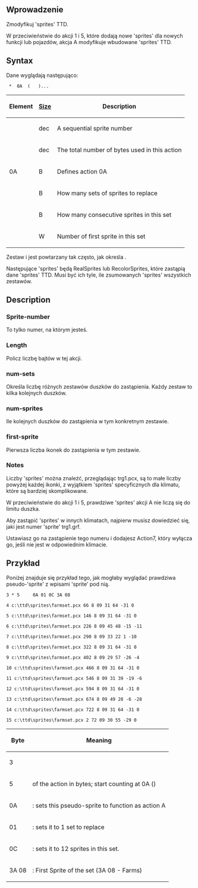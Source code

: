 {{pl/Development/NewGRF/inne strony|en=newgrf-specs.tt-wiki.net/wiki/ActionA|pl=pl/Development/NewGRF/NFO Specs/ActionA}}
<!--[[Category:Artykuły w języku polskim/Pl]]-->
<!--{{-}}<br>{{ambox | text = w trakcie edycji.}}-->

== Wprowadzenie ==


Zmodyfikuj 'sprites' TTD.


W przeciwieństwie do akcji 1 i 5, które dodają nowe 'sprites' dla nowych funkcji lub pojazdów, akcja A modyfikuje wbudowane 'sprites' TTD.

== Syntax ==

Dane wyglądają następująco:

 <Sprite-number> * <Length> 0A <num-sets> ( <num-sprites> <first-sprite> )...

{|
!Element!![[en/GRFActionsDetailed|Size]]!!Description

|-
|<Sprite-number>||dec||A sequential sprite number

|-
|<length>||dec||The total number of bytes used in this action

|-
|0A||B||Defines action 0A

|-
|<num-sets>||B||How many sets of sprites to replace

|-
|<num-sprites>||B||How many consecutive sprites in this set

|-
|<first-sprite>||W||Number of first sprite in this set
|}

Zestaw <num-sprites> i <first-sprite> jest powtarzany tak często, jak określa <num-sprites> .

Następujące 'sprites' będą RealSprites lub RecolorSprites, które zastąpią dane 'sprites' TTD. Musi być ich tyle, ile zsumowanych 'sprites' wszystkich zestawów.

== Description ==

=== Sprite-number ===

To tylko numer, na którym jesteś.

=== Length ===

Policz liczbę bajtów w tej akcji.

=== num-sets ===

Określa liczbę różnych zestawów duszków do zastąpienia. Każdy zestaw to kilka kolejnych duszków.

=== num-sprites ===

Ile kolejnych duszków do zastąpienia w tym konkretnym zestawie.

=== first-sprite ===

Pierwsza liczba ikonek do zastąpienia w tym zestawie.

=== Notes ===

Liczby 'sprites' można znaleźć, przeglądając trg1.pcx, są to małe liczby powyżej każdej ikonki, z wyjątkiem 'sprites' specyficznych dla klimatu, które są bardziej skomplikowane.

W przeciwieństwie do akcji 1 i 5, prawdziwe 'sprites' akcji A nie liczą się do limitu duszka.

Aby zastąpić 'sprites' w innych klimatach, najpierw musisz dowiedzieć się, jaki jest numer 'sprite' trg1.grf.

Ustawiasz go na zastąpienie tego numeru i dodajesz Action7, który wyłącza go, jeśli nie jest w odpowiednim klimacie.

== Przykład ==

Poniżej znajduje się przykład tego, jak mogłaby wyglądać prawdziwa pseudo-'sprite' z wpisami 'sprite' pod nią.

<pre>3 * 5     0A 01 0C 3A 08

4 c:\ttd\sprites\farmset.pcx 66 8 09 31 64 -31 0

5 c:\ttd\sprites\farmset.pcx 146 8 09 31 64 -31 0

6 c:\ttd\sprites\farmset.pcx 226 8 09 45 48 -15 -11

7 c:\ttd\sprites\farmset.pcx 290 8 09 33 22 1 -10

8 c:\ttd\sprites\farmset.pcx 322 8 09 31 64 -31 0

9 c:\ttd\sprites\farmset.pcx 402 8 09 29 57 -26 -4

10 c:\ttd\sprites\farmset.pcx 466 8 09 31 64 -31 0

11 c:\ttd\sprites\farmset.pcx 546 8 09 31 39 -19 -6

12 c:\ttd\sprites\farmset.pcx 594 8 09 31 64 -31 0

13 c:\ttd\sprites\farmset.pcx 674 8 09 49 28 -6 -28

14 c:\ttd\sprites\farmset.pcx 722 8 09 31 64 -31 0

15 c:\ttd\sprites\farmset.pcx 2 72 09 30 55 -29 0</pre>

{|
!Byte!!Meaning

|-
|3||<sprite-number>

|-
|5||<length> of the action in bytes; start counting at 0A (<action>)

|-
|0A||<action>: sets this pseudo-sprite to function as action A

|-
|01||<num-sets>: sets it to 1 set to replace

|-
|0C||<num-sprites>: sets it to 12 sprites in this set.

|-
|3A 08||<first-sprite>: First Sprite of the set (3A 08 - Farms)
|}